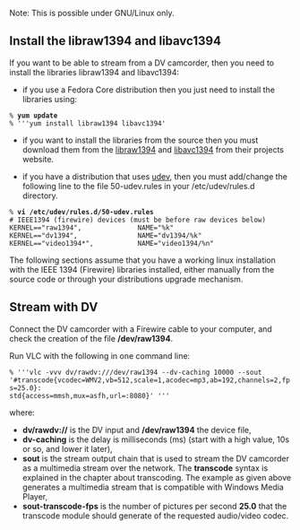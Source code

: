 {{RightMenu|documentation streaming howto toc}}

Note: This is possible under GNU/Linux only.

==Install the libraw1394 and libavc1394==

If you want to be able to stream from a DV camcorder, then you need to install the libraries libraw1394 and libavc1394:

*if you use a Fedora Core distribution then you just need to install the libraries using:
 % '''yum update'''
 % '''yum install libraw1394 libavc1394'

*if you want to install the libraries from the source then you must download them from the [http://www.linux1394.org/ libraw1394] and [http://sourceforge.net/projects/libavc1394 libavc1394] from their projects website.

*if you have a distribution that uses [http://kernel.org/pub/linux/utils/kernel/hotplug udev], then you must add/change the following line to the file 50-udev.rules in your /etc/udev/rules.d directory.
 % '''vi /etc/udev/rules.d/50-udev.rules'''
 # IEEE1394 (firewire) devices (must be before raw devices below)
 KERNEL=="raw1394",              NAME="%k"
 KERNEL=="dv1394",               NAME="dv1394/%k"
 KERNEL=="video1394*",           NAME="video1394/%n"

The following sections assume that you have a working linux installation with the IEEE 1394 (Firewire) libraries installed, either manually from the source code or through your distributions upgrade mechanism.

==Stream with DV==

Connect the DV camcorder with a Firewire cable to your computer, and check the creation of the file '''/dev/raw1394'''.

Run VLC with the following in one command line:
 % '''vlc -vvv dv/rawdv:///dev/raw1394 --dv-caching 10000 --sout
 '#transcode{vcodec=WMV2,vb=512,scale=1,acodec=mp3,ab=192,channels=2,fps=25.0}:
 std{access=mmsh,mux=asfh,url=:8080}' '''
where:
*'''dv/rawdv://''' is the DV input and '''/dev/raw1394''' the device file,
*'''dv-caching''' is the delay is milliseconds (ms) (start with a high value, 10s or so, and lower it later),
*'''sout''' is the stream output chain that is used to stream the DV camcorder as a multimedia stream over the network. The '''transcode''' syntax is explained in the chapter about transcoding. The example as given above generates a multimedia stream that is compatible with Windows Media Player,
*'''sout-transcode-fps''' is the number of pictures per second '''25.0''' that the transcode module should generate of the requested audio/video codec.


{{Documentation}}